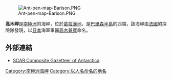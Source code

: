 [[Image:Ant-pen-map-Barison.PNG|thumb]]

{{coord|65|33|S|64|14|W|display=title}}

'''高木岬'''是[[南極洲|南極洲]]的海岬，位於[[葛拉漢地|葛拉漢地]]，是[[巴里森半島|巴里森半島]]的西端，該海岬由[[法國|法國]]的探險隊發現，以[[日本|日本]]海軍軍醫[[高木兼寬|高木兼寬]]命名。

==外部連結==
* [http://data.aad.gov.au/aadc/gaz/scar/ SCAR Composite Gazetteer of Antarctica].

{{DEFAULTSORT:Takaki Promontory}}
[[Category:南極洲海岬|Category:南極洲海岬]]
[[Category:以人名命名的地名|Category:以人名命名的地名]]


{{GrahamCoast-geo-stub}}